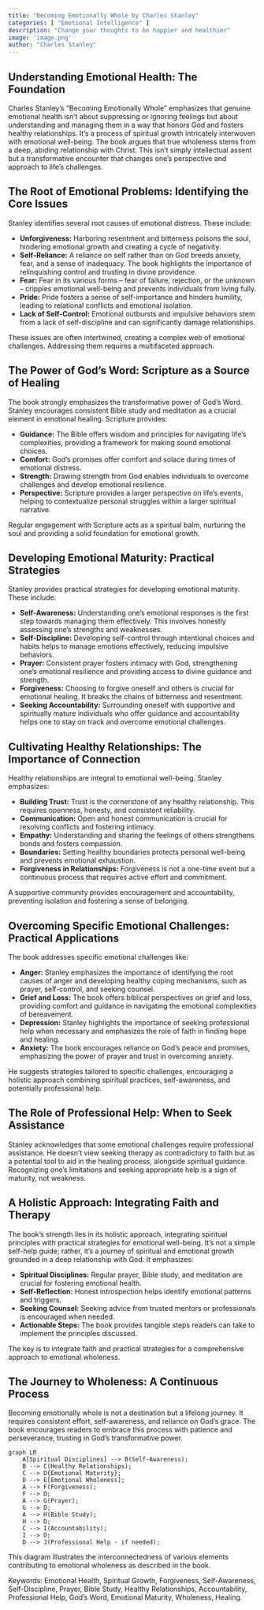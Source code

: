```yaml
---
title: "Becoming Emotionally Whole by Charles Stanley"
categories: [ "Emotional Intelligence" ]
description: "Change your thoughts to be happier and healthier"
image: 'image.png'
author: "Charles Stanley"
---
```

## Understanding Emotional Health: The Foundation

Charles Stanley's "Becoming Emotionally Whole" emphasizes that genuine emotional health isn't about suppressing or ignoring feelings but about understanding and managing them in a way that honors God and fosters healthy relationships.  It's a process of spiritual growth intricately interwoven with emotional well-being. The book argues that true wholeness stems from a deep, abiding relationship with Christ.  This isn't simply intellectual assent but a transformative encounter that changes one's perspective and approach to life's challenges.

## The Root of Emotional Problems: Identifying the Core Issues

Stanley identifies several root causes of emotional distress. These include:

* **Unforgiveness:** Harboring resentment and bitterness poisons the soul, hindering emotional growth and creating a cycle of negativity.
* **Self-Reliance:**  A reliance on self rather than on God breeds anxiety, fear, and a sense of inadequacy.  The book highlights the importance of relinquishing control and trusting in divine providence.
* **Fear:**  Fear in its various forms – fear of failure, rejection, or the unknown – cripples emotional well-being and prevents individuals from living fully.
* **Pride:**  Pride fosters a sense of self-importance and hinders humility, leading to relational conflicts and emotional isolation.
* **Lack of Self-Control:**  Emotional outbursts and impulsive behaviors stem from a lack of self-discipline and can significantly damage relationships.

These issues are often intertwined, creating a complex web of emotional challenges.  Addressing them requires a multifaceted approach.

## The Power of God's Word: Scripture as a Source of Healing

The book strongly emphasizes the transformative power of God's Word.  Stanley encourages consistent Bible study and meditation as a crucial element in emotional healing.  Scripture provides:

* **Guidance:**  The Bible offers wisdom and principles for navigating life's complexities, providing a framework for making sound emotional choices.
* **Comfort:**  God's promises offer comfort and solace during times of emotional distress.
* **Strength:**  Drawing strength from God enables individuals to overcome challenges and develop emotional resilience.
* **Perspective:**  Scripture provides a larger perspective on life's events, helping to contextualize personal struggles within a larger spiritual narrative.

Regular engagement with Scripture acts as a spiritual balm, nurturing the soul and providing a solid foundation for emotional growth.


##  Developing Emotional Maturity:  Practical Strategies

Stanley provides practical strategies for developing emotional maturity. These include:

* **Self-Awareness:**  Understanding one's emotional responses is the first step towards managing them effectively.  This involves honestly assessing one's strengths and weaknesses.
* **Self-Discipline:**  Developing self-control through intentional choices and habits helps to manage emotions effectively, reducing impulsive behaviors.
* **Prayer:**  Consistent prayer fosters intimacy with God, strengthening one's emotional resilience and providing access to divine guidance and strength.
* **Forgiveness:**  Choosing to forgive oneself and others is crucial for emotional healing.  It breaks the chains of bitterness and resentment.
* **Seeking Accountability:**  Surrounding oneself with supportive and spiritually mature individuals who offer guidance and accountability helps one to stay on track and overcome emotional challenges.


## Cultivating Healthy Relationships: The Importance of Connection

Healthy relationships are integral to emotional well-being.  Stanley emphasizes:

* **Building Trust:**  Trust is the cornerstone of any healthy relationship. This requires openness, honesty, and consistent reliability.
* **Communication:**  Open and honest communication is crucial for resolving conflicts and fostering intimacy.
* **Empathy:**  Understanding and sharing the feelings of others strengthens bonds and fosters compassion.
* **Boundaries:**  Setting healthy boundaries protects personal well-being and prevents emotional exhaustion.
* **Forgiveness in Relationships:**  Forgiveness is not a one-time event but a continuous process that requires active effort and commitment.

A supportive community provides encouragement and accountability, preventing isolation and fostering a sense of belonging.

## Overcoming Specific Emotional Challenges: Practical Applications

The book addresses specific emotional challenges like:

* **Anger:** Stanley emphasizes the importance of identifying the root causes of anger and developing healthy coping mechanisms, such as prayer, self-control, and seeking counsel.
* **Grief and Loss:**  The book offers biblical perspectives on grief and loss, providing comfort and guidance in navigating the emotional complexities of bereavement.
* **Depression:**  Stanley highlights the importance of seeking professional help when necessary and emphasizes the role of faith in finding hope and healing.
* **Anxiety:**  The book encourages reliance on God's peace and promises, emphasizing the power of prayer and trust in overcoming anxiety.

He suggests strategies tailored to specific challenges, encouraging a holistic approach combining spiritual practices, self-awareness, and potentially professional help.


## The Role of Professional Help: When to Seek Assistance

Stanley acknowledges that some emotional challenges require professional assistance.  He doesn't view seeking therapy as contradictory to faith but as a potential tool to aid in the healing process, alongside spiritual guidance.  Recognizing one's limitations and seeking appropriate help is a sign of maturity, not weakness.


##  A Holistic Approach: Integrating Faith and Therapy

The book's strength lies in its holistic approach, integrating spiritual principles with practical strategies for emotional well-being. It's not a simple self-help guide; rather, it's a journey of spiritual and emotional growth grounded in a deep relationship with God.  It emphasizes:

* **Spiritual Disciplines:** Regular prayer, Bible study, and meditation are crucial for fostering emotional health.
* **Self-Reflection:**  Honest introspection helps identify emotional patterns and triggers.
* **Seeking Counsel:**  Seeking advice from trusted mentors or professionals is encouraged when needed.
* **Actionable Steps:** The book provides tangible steps readers can take to implement the principles discussed.

The key is to integrate faith and practical strategies for a comprehensive approach to emotional wholeness.


##  The Journey to Wholeness: A Continuous Process

Becoming emotionally whole is not a destination but a lifelong journey.  It requires consistent effort, self-awareness, and reliance on God's grace.  The book encourages readers to embrace this process with patience and perseverance, trusting in God's transformative power.

```mermaid
graph LR
    A[Spiritual Disciplines] --> B(Self-Awareness);
    B --> C(Healthy Relationships);
    C --> D{Emotional Maturity};
    D --> E[Emotional Wholeness];
    A --> F(Forgiveness);
    F --> D;
    A --> G(Prayer);
    G --> D;
    A --> H(Bible Study);
    H --> D;
    C --> I(Accountability);
    I --> D;
    D --> J(Professional Help - if needed);
```

This diagram illustrates the interconnectedness of various elements contributing to emotional wholeness as described in the book.

Keywords: Emotional Health, Spiritual Growth, Forgiveness, Self-Awareness, Self-Discipline, Prayer, Bible Study, Healthy Relationships, Accountability, Professional Help,  God's Word, Emotional Maturity, Wholeness,  Healing.


